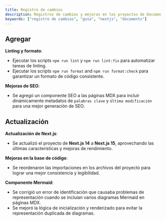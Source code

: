 ```yaml
---
title: Registro de cambios
description: Registros de cambios y mejoras en los proyectos de Documents.
keywords: ["registro de cambios", "guía", "nextjs", "documents"]
---
```


## Agregar
**Linting y formato**:
  - Ejecutar los scripts `npm run lint` y `npm run lint:fix` para automatizar tareas de linting.
  - Ejecutar los scripts `npm run format` and `npm run format:check` para garantizar un formato de código consistente.

**Mejoras de SEO**:
  - Se agregó un componente SEO a las páginas MDX para incluir dinámicamente metadatos de `palabras clave` y `última modificación` para una mejor generación de SEO.

## Actualización
**Actualización de Next.js**:
  - Se actualizó el proyecto de **Next.js 14** a **Next.js 15**, aprovechando las últimas características y mejoras de rendimiento.

**Mejoras en la base de código**:
  - Se reordenaron las importaciones en los archivos del proyecto para lograr una mejor consistencia y legibilidad.

**Componente Mermaid**:
  - Se corrigió un error de identificación que causaba problemas de representación cuando se incluían varios diagramas Mermaid en páginas MDX.
  - Se mejoró la lógica de inicialización y renderizado para evitar la representación duplicada de diagramas.
